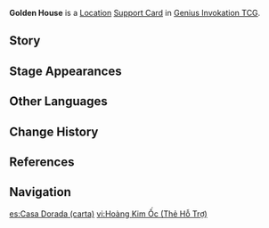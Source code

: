 {{About|the [[Genius Invokation TCG]] Support Card|the [[Location]]|Golden House}}
{{Genius Invokation TCG Infobox
|title     = Golden House
|id        = 321013
|image     = Golden House Support Card.png
|type      = Support Card
|group     = Location
|effect    = '''When you play a Weapon card or an Artifact card with an original cost of at least 3:''' Spend 1 less Elemental Die. (Once per Round)
|usage     = 2
|matching  = 0
|source1   = {{Sold By}}
}}
'''Golden House''' is a [[Location Card|Location]] [[Support Card]] in [[Genius Invokation TCG]].

==Story==
{{Description|All the contracts that circulate throughout the land are forged here.|title=Golden House}}

==Stage Appearances==
{{Genius Invokation TCG Stage Appearances}}

==Other Languages==
{{Other Languages|Transclude=Golden House}}

==Change History==
{{Change History|4.0}}

==References==
{{Reflist}}

==Navigation==
{{Genius Invokation TCG Navbox|Support Card Obtainable}}

[[es:Casa Dorada (carta)]]
[[vi:Hoàng Kim Ốc (Thẻ Hỗ Trợ)]]